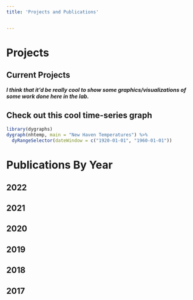 ```yaml
---
title: 'Projects and Publications'


---
```

# Projects

## Current Projects

***I think that it'd be really cool to show some graphics/visualizations of some work done here in the lab.***

## Check out this cool time-series graph 

```r
library(dygraphs)
dygraph(nhtemp, main = "New Haven Temperatures") %>% 
  dyRangeSelector(dateWindow = c("1920-01-01", "1960-01-01"))


```

# Publications By Year

## 2022

## 2021

## 2020

## 2019

## 2018

## 2017
